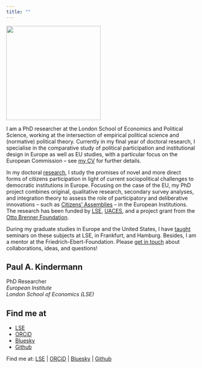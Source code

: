 ```yaml
---
title: ""
---
```


::::::::: content-wrapper
:::::: main-content
::::: profile-container
::: profile-image
![](personalphoto.jpeg){.img-fluid width="250" height="250"}
:::

::: profile-content
I am a PhD researcher at the London School of Economics and Political Science, working at the intersection of empirical political science and (normative) political theory. Currently in my final year of doctoral research, I specialise in the comparative study of political participation and institutional design in Europe as well as EU studies, with a particular focus on the European Commission – see [my CV](CV.qmd) for further details.

In my doctoral [research](research.qmd), I study the promises of novel and more direct forms of citizens participation in light of current sociopolitical challenges to democratic institutions in Europe. Focusing on the case of the EU, my PhD project combines original, qualitative research, secondary survey analyses, and integration theory to assess the role of participatory and deliberative innovations – such as [Citizens’ Assemblies](https://globalcit.eu/representing-european-citizens-why-a-european-citizens-assembly-should-complement-the-european-parliament/2/) – in the European Institutions. The research has been funded by [LSE](https://www.lse.ac.uk/study-at-lse/Graduate/Fees-and-funding/PhD-Studentships), [UACES](https://www.uaces.org/funding/scholarships), and a project grant from the [Otto Brenner Foundation](https://www.otto-brenner-stiftung.de/wissenschaftsportal/projektantragsverfahren).

During my graduate studies in Europe and the United States, I have [taught](teaching.qmd) seminars on these subjects at LSE, in Frankfurt, and Hamburg. Besides, I am a mentor at the Friedrich-Ebert-Foundation. Please [get in touch](contact.qmd) about collaborations, ideas, and questions!
:::
:::::
::::::

::: sidebar-links
## Paul A. Kindermann

PhD Researcher\
*European Institute\
London School of Economics (LSE)*

## Find me at

-   [LSE](https://www.lse.ac.uk/european-institute/people/kindermann-paul)
-   [ORCiD](https://orcid.org/0000-0002-0695-9509)
-   [Bluesky](https://bsky.app/profile/paulkindermann.bsky.social)
-   [Github](https://github.com/PAKindermann)
:::

::: mobile-find-me
Find me at: [LSE](https://www.lse.ac.uk/european-institute/people/kindermann-paul) \| [ORCiD](https://orcid.org/0000-0002-0695-9509) \| [Bluesky](https://bsky.app/profile/paulkindermann.bsky.social) \| [Github](https://github.com/PAKindermann)
:::
:::::::::
